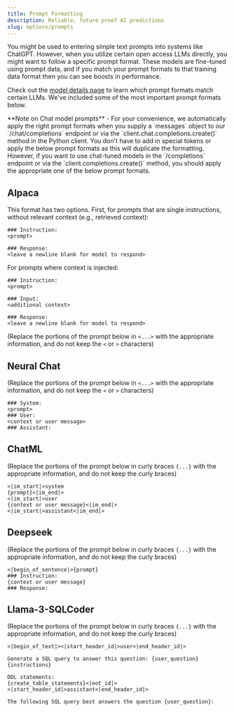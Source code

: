 ```yaml
---
title: Prompt Formatting
description: Reliable, future proof AI predictions
slug: options/prompts
---
```


You might be used to entering simple text prompts into systems like ChatGPT.
However, when you utilize certain open access LLMs directly, you might want to
follow a specific prompt format. These models are fine-tuned using prompt data,
and if you match your prompt formats to that training data format then you can
see boosts in performance.

Check out the [model details page](models) to learn which prompt formats match
certain LLMs. We've included some of the most important prompt formats below.

<Info>
  **Note on Chat model prompts** - For your convenience, we automatically apply
  the right prompt formats when you supply a `messages` object to our
  `/chat/completions` endpoint or via the `client.chat.completions.create()`
  method in the Python client. You don't have to add in special tokens or apply
  the below prompt formats as this will duplicate the formatting. However, if
  you want to use chat-tuned models in the `/completions` endpoint or via the
  `client.completions.create()` method, you should apply the appropriate one of
  the below prompt formats.
</Info>

## Alpaca

This format has two options. First, for prompts that are single instructions,
without relevant context (e.g., retrieved context):

```
### Instruction:
<prompt>

### Response:
<leave a newline blank for model to respond>
```

For prompts where context is injected:

```
### Instruction:
<prompt>

### Input:
<additional context>

### Response:
<leave a newline blank for model to respond>
```

(Replace the portions of the prompt below in `<...>` with the appropriate
information, and do not keep the `<` or `>` characters)

## Neural Chat

(Replace the portions of the prompt below in `<...>` with the appropriate
information, and do not keep the `<` or `>` characters)

```
### System:
<prompt>
### User:
<context or user message>
### Assistant:
```

## ChatML

(Replace the portions of the prompt below in curly braces `{...}` with the
appropriate information, and do not keep the curly braces)

```
<|im_start|>system
{prompt}<|im_end|>
<|im_start|>user
{context or user message}<|im_end|>
<|im_start|>assistant<|im_end|>
```

## Deepseek

(Replace the portions of the prompt below in curly braces `{...}` with the
appropriate information, and do not keep the curly braces)

```
<|begin_of_sentence|>{prompt}
### Instruction:
{context or user message}
### Response:
```

## Llama-3-SQLCoder

(Replace the portions of the prompt below in curly braces `{...}` with the
appropriate information, and do not keep the curly braces)

```
<|begin_of_text|><|start_header_id|>user<|end_header_id|>

Generate a SQL query to answer this question: {user_question}
{instructions}

DDL statements:
{create_table_statements}<|eot_id|><|start_header_id|>assistant<|end_header_id|>

The following SQL query best answers the question {user_question}:
```
